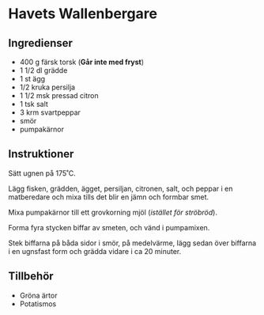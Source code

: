 # Havets Wallenbergare

## Ingredienser

- 400 g färsk torsk (**Går inte med fryst**)
- 1 1/2 dl grädde
- 1 st ägg
- 1/2 kruka persilja
- 1 1/2 msk pressad citron
- 1 tsk salt
- 3 krm svartpeppar
- smör
- pumpakärnor

## Instruktioner

Sätt ugnen på 175˚C.

Lägg fisken, grädden, ägget, persiljan, citronen, salt, och peppar
i en matberedare och mixa tills det blir en jämn och formbar smet.

Mixa pumpakärnor till ett grovkorning mjöl (_istället för ströbröd_).

Forma fyra stycken biffar av smeten, och vänd i pumpamixen.

Stek biffarna på båda sidor i smör, på medelvärme, lägg sedan över biffarna
i en ugnsfast form och grädda vidare i ca 20 minuter.

## Tillbehör

- Gröna ärtor
- Potatismos

